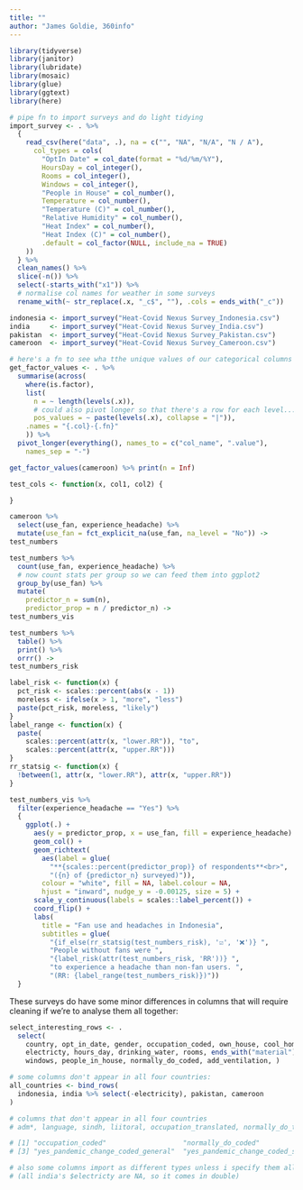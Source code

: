 ```yaml
---
title: ""
author: "James Goldie, 360info"
---
```


```r
library(tidyverse)
library(janitor)
library(lubridate)
library(mosaic)
library(glue)
library(ggtext)
library(here)
```

```r

# pipe fn to import surveys and do light tidying
import_survey <- . %>%
  {
    read_csv(here("data", .), na = c("", "NA", "N/A", "N / A"),
      col_types = cols(
        "OptIn Date" = col_date(format = "%d/%m/%Y"),
        HoursDay = col_integer(),
        Rooms = col_integer(),
        Windows = col_integer(),
        "People in House" = col_number(),
        Temperature = col_number(),
        "Temperature (C)" = col_number(),
        "Relative Humidity" = col_number(),
        "Heat Index" = col_number(),
        "Heat Index (C)" = col_number(),
        .default = col_factor(NULL, include_na = TRUE)
    ))
  } %>%
  clean_names() %>%
  slice(-n()) %>%
  select(-starts_with("x1")) %>%
  # normalise col names for weather in some surveys
  rename_with(~ str_replace(.x, "_c$", ""), .cols = ends_with("_c"))

indonesia <- import_survey("Heat-Covid Nexus Survey_Indonesia.csv")
india     <- import_survey("Heat-Covid Nexus Survey_India.csv")
pakistan  <- import_survey("Heat-Covid Nexus Survey_Pakistan.csv")
cameroon  <- import_survey("Heat-Covid Nexus Survey_Cameroon.csv")

# here's a fn to see wha tthe unique values of our categorical columns are
get_factor_values <- . %>%
  summarise(across(
    where(is.factor),
    list(
      n = ~ length(levels(.x)),
      # could also pivot longer so that there's a row for each level...
      pos_values = ~ paste(levels(.x), collapse = "|")),
    .names = "{.col}-{.fn}"
    )) %>%
  pivot_longer(everything(), names_to = c("col_name", ".value"),
    names_sep = "-")

get_factor_values(cameroon) %>% print(n = Inf)
```

```r

test_cols <- function(x, col1, col2) {

}

cameroon %>%
  select(use_fan, experience_headache) %>%
  mutate(use_fan = fct_explicit_na(use_fan, na_level = "No")) ->
test_numbers

test_numbers %>%
  count(use_fan, experience_headache) %>%
  # now count stats per group so we can feed them into ggplot2
  group_by(use_fan) %>%
  mutate(
    predictor_n = sum(n),
    predictor_prop = n / predictor_n) ->
test_numbers_vis

test_numbers %>%
  table() %>%
  print() %>%
  orrr() ->
test_numbers_risk

label_risk <- function(x) {
  pct_risk <- scales::percent(abs(x - 1))
  moreless <- ifelse(x > 1, "more", "less")
  paste(pct_risk, moreless, "likely")
}
label_range <- function(x) {
  paste(
    scales::percent(attr(x, "lower.RR")), "to",
    scales::percent(attr(x, "upper.RR")))
}
rr_statsig <- function(x) {
  !between(1, attr(x, "lower.RR"), attr(x, "upper.RR"))
}

test_numbers_vis %>%
  filter(experience_headache == "Yes") %>%
  {
    ggplot(.) +
      aes(y = predictor_prop, x = use_fan, fill = experience_headache) +
      geom_col() +
      geom_richtext(
        aes(label = glue(
          "**{scales::percent(predictor_prop)} of respondents**<br>",
          "({n} of {predictor_n} surveyed)")),
        colour = "white", fill = NA, label.colour = NA,
        hjust = "inward", nudge_y = -0.00125, size = 5) +
      scale_y_continuous(labels = scales::label_percent()) +
      coord_flip() +
      labs(
        title = "Fan use and headaches in Indonesia",
        subtitles = glue(
          "{if_else(rr_statsig(test_numbers_risk), '☑️', '❌')} ",
          "People without fans were ",
          "{label_risk(attr(test_numbers_risk, 'RR'))} ",
          "to experience a headache than non-fan users. ",
          "(RR: {label_range(test_numbers_risk)})"))
  }

```


These surveys do have some minor differences in columns that will require cleaning if we're to analyse them all together:

```r

select_interesting_rows <- .
  select(
    country, opt_in_date, gender, occupation_coded, own_house, cool_home,
    electricty, hours_day, drinking_water, rooms, ends_with("material"),
    windows, people_in_house, normally_do_coded, add_ventilation, )

# some columns don't appear in all four countries:
all_countries <- bind_rows(
  indonesia, india %>% select(-electricity), pakistan, cameroon
)

# columns that don't appear in all four countries
# adm*, language, sindh, liitoral, occupation_translated, normally_do_translated, yes_pandemic_change_translated

# [1] "occupation_coded"                   "normally_do_coded"
# [3] "yes_pandemic_change_coded_general"  "yes_pandemic_change_coded_specific"

# also some columns import as different types unless i specify them all!
# (all india's $electricty are NA, so it comes in double)
```